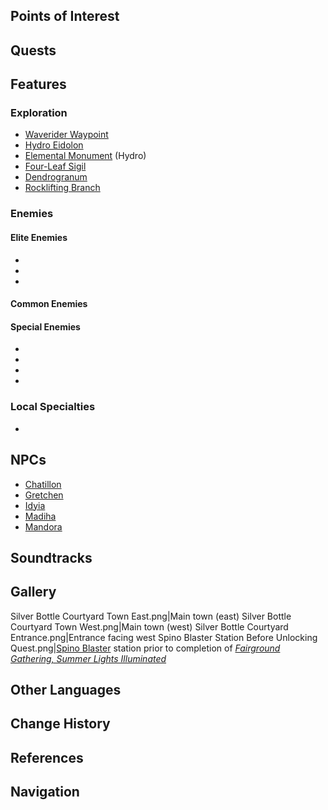 {{Location Infobox
|image        = Silver Bottle Courtyard.png
|type         = Subarea
|map          = Veluriyam Mirage
|area       = Veluriyam Mirage
|event        = Secret Summer Paradise
}}
{{Location Intro|description={{If Self|Silver Bottle Courtyard|It|Silver Bottle Courtyard}} is unlocked after completing the {{Quest|A Mysterious Missive on Paper Wings}}.}}

==Points of Interest==
{{Locations by Category Table|type=Points of Interest}}

==Quests==
{{Quests by Category List|Silver Bottle Courtyard Quests|heo=1|not=}}

==Features==
<!--
===Domains===
{{Domains by Category Gallery}}
-->
===Exploration===
* [[Waverider Waypoint]]
* [[Hydro Eidolon]]
* [[Elemental Monument]] (Hydro)
* [[Four-Leaf Sigil]]
* [[Dendrogranum]]
* [[Rocklifting Branch]]

===Enemies===
====Elite Enemies====
* {{Enemy|Stonehide Lawachurl}}
* {{Enemy|Blazing Axe Mitachurl}}
* {{Enemy|Wooden Shieldwall Mitachurl}}

====Common Enemies====
{{Column|2|
* {{Enemy|Winged Cryoshroom}}
* {{Enemy|Large Cryo Slime}}
* {{Enemy|Cryo Slime}}
* {{Enemy|Pyro Slime}}
* {{Enemy|Hydro Slime}}
* {{Enemy|Anemo Slime}}
* {{Enemy|Floating Dendro Fungus}}
* {{Enemy|Floating Hydro Fungus}}
* {{Enemy|Stretchy Anemo Fungus}}
* {{Enemy|Grounded Hydroshroom}}
* {{Enemy|Cryo Hilichurl Shooter}}
* {{Enemy|Pyro Hilichurl Shooter}}
* {{Enemy|Electro Hilichurl Shooter}}
* {{Enemy|Wooden Shield Hilichurl Guard}}
* {{Enemy|Hilichurl Fighter}}
}}

====Special Enemies====
* {{Enemy|Hydro Mimic Boar}}
* {{Enemy|Hydro Mimic Crane}}
* {{Enemy|Hydro Mimic Mallard}}
* {{Enemy|Hydro Mimic Squirrel}}

===Local Specialties===
* {{Item|Nilotpala Lotus}}
<!--
===Interactables===

==Puzzles==
===Puzzle Name===
-->

==NPCs==
* [[Chatillon]]
* [[Gretchen]]
* [[Idyia]]
* [[Madiha]]
* [[Mandora]]
<!--
==Descriptions==
{{Description|}}
-->

==Soundtracks==
{{Soundtracks by Category Table|type=location}}
<!--
==Lore==

==Trivia==
*
-->
==Gallery==
<gallery>
Silver Bottle Courtyard Town East.png|Main town (east)
Silver Bottle Courtyard Town West.png|Main town (west)
Silver Bottle Courtyard Entrance.png|Entrance facing west
Spino Blaster Station Before Unlocking Quest.png|[[Spino Blaster]] station prior to completion of ''[[Fairground Gathering, Summer Lights Illuminated]]''
</gallery>
<!--
==Video Guides==
{{EVT
|video   = 
|caption = 
}}
-->

==Other Languages==
{{Other Languages
|en      = Silver Bottle Courtyard
|zhs     = 银瓶庭院
|zhs_rm  = Yínpíng Tíngyuàn
|zht     = 銀瓶庭院
|zht_rm  = Yínpíng Tíngyuàn
|zh_tl   = Silver Bottle Courtyard
|ja      = 銀瓶の庭
|ja_rm   = Ginbin no Niwa<ref>[[Map]], Label: Silver Bottle Courtyard (Japanese)</ref>
|ja_tl   = Silver Bottle Garden
|ko      = 은색 병 정원
|ko_tl   = Silver Bottle Garden
|es      = Edén Frascoargento
|es_tl   = Silver Bottle Eden
|fr      = Cour de la bouteille d'argent
|fr_tl   = Silver Bottle Courtyard
|ru      = Сад серебряных сосудов
|ru_tl   = Silver Vessel Garden
|th      = Silver Bottle Courtyard
|vi      = Khu Vườn Bình Bạc
|vi_tl   = 
|de      = Silberflaschenhof
|de_tl   = Silver Bottle Courtyard
|id      = Silver Bottle Courtyard
|pt      = Pátio da Garrafa de Prata
|pt_tl   = 
|tr      = Gümüş Şişe Avlusu
|tr_tl   = Silver Bottle Courtyard
|it      = Cortile della Bottiglia d'argento
|it_tl   = Silver Bottle Courtyard
}}

==Change History==
{{Change History|3.8}}

==References==
{{Reflist}}

==Navigation==
{{Area Navbox|Time-Limited}}